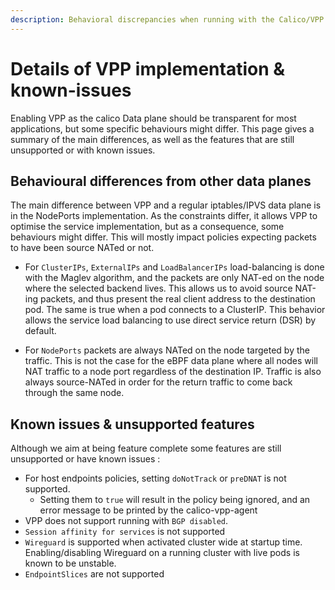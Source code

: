 ```yaml
---
description: Behavioral discrepancies when running with the Calico/VPP data plane
---
```


# Details of VPP implementation & known-issues

Enabling VPP as the calico Data plane should be transparent for most applications, but some specific behaviours might differ. This page gives a summary of the main differences, as well as the features that are still unsupported or with known issues.

## Behavioural differences from other data planes

The main difference between VPP and a regular iptables/IPVS data plane is in the NodePorts implementation. As the constraints differ, it allows VPP to optimise the service implementation, but as a consequence, some behaviours might differ. This will mostly impact policies expecting packets to have been source NATed or not.

- For `ClusterIPs`, `ExternalIPs` and `LoadBalancerIPs` load-balancing is done with the Maglev algorithm, and the packets are only NAT-ed on the node where the selected backend lives. This allows us to avoid source NAT-ing packets, and thus present the real client address to the destination pod. The same is true when a pod connects to a ClusterIP. This behavior allows the service load balancing to use direct service return (DSR) by default.

- For `NodePorts` packets are always NATed on the node targeted by the traffic. This is not the case for the eBPF data plane where all nodes will NAT traffic to a node port regardless of the destination IP. Traffic is also always source-NATed in order for the return traffic to come back through the same node.

## Known issues & unsupported features

Although we aim at being feature complete some features are still unsupported or have known issues :

- For host endpoints policies, setting `doNotTrack` or `preDNAT` is not supported.
  - Setting them to `true` will result in the policy being ignored, and an error message to be printed by the calico-vpp-agent
- VPP does not support running with `BGP disabled`.
- `Session affinity for services` is not supported
- `Wireguard` is supported when activated cluster wide at startup time. Enabling/disabling Wireguard on a running cluster with live pods is known to be unstable.
- `EndpointSlices` are not supported
